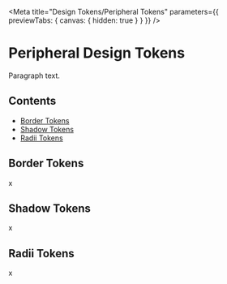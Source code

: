 

<Meta
  title="Design Tokens/Peripheral Tokens"
  parameters={{ previewTabs: { canvas: { hidden: true } } }}
/>

# Peripheral Design Tokens

Paragraph text.

## Contents

<nav>
  <ul style={{ marginTop: "20px", paddingLeft: "20px" }}>
    <li>
      <a href="#borders">Border Tokens</a>
    </li>
    <li>
      <a href="#shadows">Shadow Tokens</a>
    </li>
    <li>
      <a href="#radii">Radii Tokens</a>
    </li>
  </ul>
</nav>

<section id="borders" style={{ marginTop: "60px" }}>

## Border Tokens

x

<Borders />

</section>

<section id="shadows" style={{ marginTop: "60px" }}>

## Shadow Tokens

x

<Shadows />

</section>

<section id="radii" style={{ marginTop: "60px" }}>

## Radii Tokens

x

<Radii />

</section>
